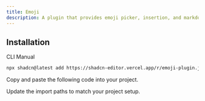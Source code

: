 ```yaml
---
title: Emoji
description: A plugin that provides emoji picker, insertion, and markdown support.
---
```


<ComponentPreview
  name="emoji-plugin-demo"
  className="[&_.preview>[data-orientation=vertical]]:sm:max-w-[70%]"
  description="A plugin that provides emoji picker, insertion, and markdown support."
/>

## Installation

<Tabs defaultValue="cli">

<TabsList>
  <TabsTrigger value="cli">CLI</TabsTrigger>
  <TabsTrigger value="manual">Manual</TabsTrigger>
</TabsList>

<TabsContent value="cli">

```bash
npx shadcn@latest add https://shadcn-editor.vercel.app/r/emoji-plugin.json
```

</TabsContent>

<TabsContent value="manual">

<Steps>

<Step>Copy and paste the following code into your project.</Step>

<ComponentSource name="emoji-plugin" />

<Step>Update the import paths to match your project setup.</Step>

</Steps>

</TabsContent>

</Tabs>